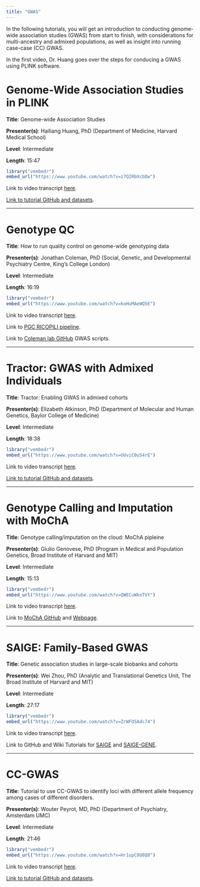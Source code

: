 ```yaml
---
title: "GWAS"
---
```


In the following tutorials, you will get an introduction to conducting genome-wide association studies (GWAS) from start to finish, with considerations for multi-ancestry and admixed populations, as well as insight into running case-case (CC) GWAS.

In the first video, Dr. Huang goes over the steps for conducing a GWAS using PLINK software.

# Genome-Wide Association Studies in PLINK {#sec-section1}

**Title**: Genome-wide Association Studies

**Presenter(s)**: Hailiang Huang, PhD (Department of Medicine, Harvard Medical School)

**Level**: Intermediate

**Length**: 15:47

```r
library("vembedr")
embed_url("https://www.youtube.com/watch?v=z7QIRbXcbDw")
```

Link to video transcript [here](software_gwas_transcript.qmd#sec-video1).

[Link to tutorial GitHub and datasets](https://github.com/thehuanglab/gwas-tutorial).

------------------------------------------------------------------------

# Genotype QC {#sec-section2}

**Title**: How to run quality control on genome-wide genotyping data

**Presenter(s)**: Jonathan Coleman, PhD (Social, Genetic, and Developmental Psychiatry Centre, King's College London)

**Level**: Intermediate

**Length**: 16:19

```r
library("vembedr")
embed_url("https://www.youtube.com/watch?v=koHuMAeWQ5E")
```

Link to video transcript [here](software_gwas_transcript.qmd#sec-video2).

Link to [PGC RICOPILI pipeline](https://sites.google.com/a/broadinstitute.org/ricopili/).

Link to [Coleman lab GitHub](https://github.com/ColemanResearchGroup/gwas_scripts) GWAS scripts.

------------------------------------------------------------------------

# Tractor: GWAS with Admixed Individuals {#sec-section3}

**Title**: Tractor: Enabling GWAS in admixed cohorts

**Presenter(s)**: Elizabeth Atkinson, PhD (Department of Molecular and Human Genetics, Baylor College of Medicine)

**Level**: Intermediate

**Length**: 18:38

```r
library("vembedr")
embed_url("https://www.youtube.com/watch?v=UUviC0u54rE")
```

Link to video transcript [here](software_gwas_transcript.qmd#sec-video3).

[Link to tutorial GitHub and datasets](https://atkinson-lab.github.io/Tractor-tutorial/).

------------------------------------------------------------------------

# Genotype Calling and Imputation with MoChA {#sec-section4}

**Title**: Genotype calling/imputation on the cloud: MoChA pipleine

**Presenter(s)**: Giulio Genovese, PhD (Program in Medical and Population Genetics, Broad Institute of Harvard and MIT)

**Level**: Intermediate

**Length**: 15:13

```r
library("vembedr")
embed_url("https://www.youtube.com/watch?v=QWECuWknTVY")
```

Link to video transcript [here](software_gwas_transcript.qmd#sec-video4).

Link to [MoChA GitHub](https://github.com/freeseek/mocha) and [Webpage](https://software.broadinstitute.org/software/mocha/).

------------------------------------------------------------------------

# SAIGE: Family-Based GWAS {#sec-section5}

**Title**: Genetic association studies in large-scale biobanks and cohorts

**Presenter(s)**: Wei Zhou, PhD (Analytic and Translational Genetics Unit, The Broad Institute of Harvard and MIT)

**Level**: Intermediate

**Length**: 27:17

```r
library("vembedr")
embed_url("https://www.youtube.com/watch?v=ZrWFOSAdc74")
```

Link to video transcript [here](software_gwas_transcript.qmd#sec-video5).

Link to GitHub and Wiki Tutorials for [SAIGE](https://github.com/weizhouUMICH/SAIGE/wiki/SAIGE-Hands-On-Practical---09-2021-updated) and [SAIGE-GENE](https://github.com/weizhouUMICH/SAIGE/wiki/SAIGE-GENE:-Hands-On-Practice-(09-2021-updated)).

------------------------------------------------------------------------

# CC-GWAS {#sec-section6}

**Title**: Tutorial to use CC-GWAS to identify loci with different allele frequency among cases of different disorders.

**Presenter(s)**: Wouter Peyrot, MD, PhD (Department of Psychiatry, Amsterdam UMC)

**Level**: Intermediate

**Length**: 21:46

```r
library("vembedr")
embed_url("https://www.youtube.com/watch?v=Hr1upC0U8Q8")
```

Link to video transcript [here](software_gwas_transcript.qmd#sec-video6).

[Link to tutorial GitHub and datasets](https://github.com/wouterpeyrot/CCGWAS).
